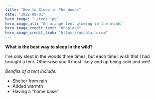```yaml
---
title: "How to Sleep in The Woods"
date: "2022-08-01"
hero_image: "./tent.jpg"
hero_image_alt: "An orange tent glowing in the woods"
hero_image_credit_text: "Unsplash"
hero_image_credit_link: "https://unsplash.com"
---
```


**What is the best way to sleep in the wild?**

I've only slept in the woods three times, but each time I wish that I had brought a tent. Otherwise you'll most likely
end up being cold and wet!

*Benifits of a tent include:*
* Shelter from rain
* Added warmth
* Having a "home base"